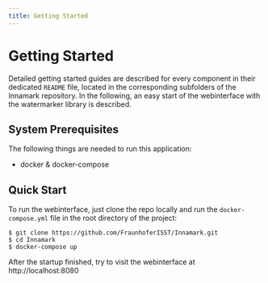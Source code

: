 ```yaml
---
title: Getting Started
---
```


<!--
 Copyright (c) 2024 Fraunhofer-Gesellschaft zur Förderung der angewandten Forschung e.V.

 This work is licensed under the Fraunhofer License (on the basis of the MIT license)
 that can be found in the LICENSE file.
-->



<PatentHint components={props.components} />

# Getting Started

Detailed getting started guides are described for every component in their dedicated `README`
file, located in the corresponding subfolders of the Innamark repository. In the following, an easy
start of the webinterface with the watermarker library is described.

## System Prerequisites

The following things are needed to run this application:

- docker & docker-compose

## Quick Start

To run the webinterface, just clone the repo locally and run the `docker-compose.yml` file in the
root directory of the project:

```shell
$ git clone https://github.com/FraunhoferISST/Innamark.git
$ cd Innamark
$ docker-compose up
```

After the startup finished, try to visit the webinterface at http://localhost:8080
